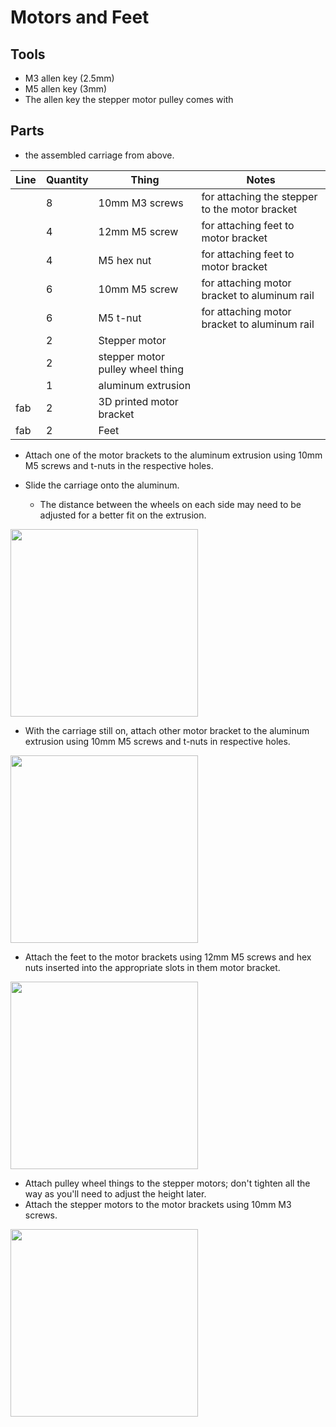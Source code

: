 # Motors and Feet

## Tools

- M3 allen key (2.5mm)
- M5 allen key (3mm)
- The allen key the stepper motor pulley comes with

## Parts

- the assembled carriage from above.

| Line | Quantity | Thing                            | Notes                                          |
| ---- | -------- | -------------------------------- | ---------------------------------------------- |
|      | 8        | 10mm M3 screws                   | for attaching the stepper to the motor bracket |
|      | 4        | 12mm M5 screw                    | for attaching feet to motor bracket            |
|      | 4        | M5 hex nut                       | for attaching feet to motor bracket            |
|      | 6        | 10mm M5 screw                    | for attaching motor bracket to aluminum rail   |
|      | 6        | M5 t-nut                         | for attaching motor bracket to aluminum rail   |
|      | 2        | Stepper motor                    |                                                |
|      | 2        | stepper motor pulley wheel thing |                                                |
|      | 1        | aluminum extrusion               |                                                |
| fab  | 2        | 3D printed motor bracket         |                                                |
| fab  | 2        | Feet                             |                                                |

- Attach one of the motor brackets to the aluminum extrusion using 10mm M5 screws and t-nuts in the respective holes.
- Slide the carriage onto the aluminum.

  - The distance between the wheels on each side may need to be adjusted for a better fit on the extrusion.

<img
  src="https://user-images.githubusercontent.com/72365100/234364753-278947d7-c028-41ab-bf35-76057fc45c54.JPG"
  width="300"
/>

- With the carriage still on, attach other motor bracket to the aluminum extrusion using 10mm M5 screws and t-nuts in respective holes.

<img
  src="https://user-images.githubusercontent.com/72365100/234364900-449ba3f2-77c7-4af1-a057-b0b55a923486.JPG"
  width="300"
/>

- Attach the feet to the motor brackets using 12mm M5 screws and hex nuts inserted into the appropriate slots in them motor bracket.

<img
  src="https://user-images.githubusercontent.com/72365100/234365048-3f79e839-32a9-4387-9fbc-6c3645de6b6d.JPG"
  width="300"
/>

- Attach pulley wheel things to the stepper motors; don't tighten all the way as you'll need to adjust the height later.
- Attach the stepper motors to the motor brackets using 10mm M3 screws.

<img
  src="https://user-images.githubusercontent.com/72365100/234365209-6d29746e-54a5-4081-95b4-5133eb37f99d.JPG"
  width="300"
/>
